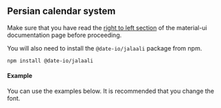 
## Persian calendar system

Make sure that you have read the [right to left section](https://material-ui-next.com/guides/right-to-left/) of the
material-ui documentation page before proceeding.

You will also need to install the `@date-io/jalaali` package from npm.

```
npm install @date-io/jalaali
```

#### Example
You can use the examples below. It is recommended that you change the font.

<Example sourceFile="localization/Persian.example.jsx" />
